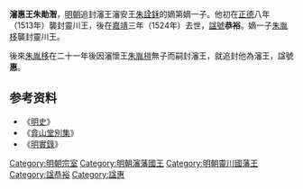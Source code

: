'''瀋惠王朱勛潪'''{{BD|？||1509年|catIdx=Z朱}}，[[明朝|明朝]]追封瀋王瀋安王[[朱詮鉌|朱詮鉌]]的嫡第嫡一子。他初在[[正德_(明朝)|正德]]八年（1513年）襲封靈川王，後在[[嘉靖|嘉靖]]三年（1524年）去世，[[諡號|諡號]]'''恭裕'''。嫡一子[[朱胤栘|朱胤栘]]襲封靈川王。

後來[[朱胤栘|朱胤栘]]在二十一年後因瀋懷王[[朱胤榿|朱胤榿]]無子而嗣封瀋王，就追封他為瀋王，諡號'''惠'''。

==参考资料==
*《[[明史|明史]]》
*《[[弇山堂別集|弇山堂別集]]》
*《[[明實錄|明實錄]]》

{{s-start}}
{{s-bef|before=父榮懿王[[朱詮鉌|朱詮鉌]]}}
{{s-ttl|title=[[明朝藩王列表_(瀋王系)#靈川國|明朝靈川國國王]]|years=1513年—1524年}}
{{s-aft|after=子[[朱胤栘|朱胤栘]]}}
{{end}}

[[Category:明朝宗室|Category:明朝宗室]]
[[Category:明朝瀋藩國王|Category:明朝瀋藩國王]]
[[Category:明朝靈川國藩王|Category:明朝靈川國藩王]]
[[Category:諡恭裕|Category:諡恭裕]]
[[Category:諡惠|Category:諡惠]]